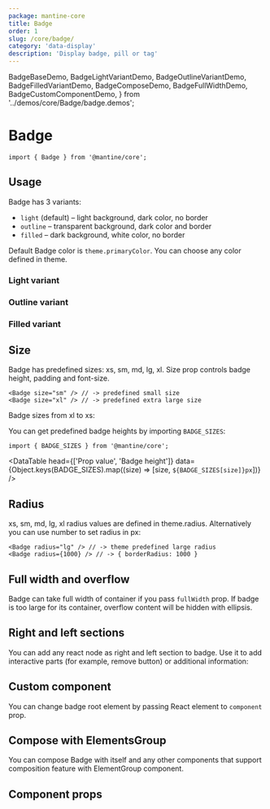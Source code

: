 ```yaml
---
package: mantine-core
title: Badge
order: 1
slug: /core/badge/
category: 'data-display'
description: 'Display badge, pill or tag'
---
```


  BadgeBaseDemo,
  BadgeLightVariantDemo,
  BadgeOutlineVariantDemo,
  BadgeFilledVariantDemo,
  BadgeComposeDemo,
  BadgeFullWidthDemo,
  BadgeCustomComponentDemo,
} from '../demos/core/Badge/badge.demos';

# Badge

<PageHeader
  source="mantine-core/src/Badge/Badge.tsx"
  docs="core/Badge.mdx"
  package="@mantine/core"
/>

```tsx
import { Badge } from '@mantine/core';
```

## Usage

Badge has 3 variants:

- `light` (default) – light background, dark color, no border
- `outline` – transparent background, dark color and border
- `filled` – dark background, white color, no border

Default Badge color is `theme.primaryColor`. You can choose any color defined in <GatsbyLink to="/pages/theming/">theme</GatsbyLink>.

<BadgeBaseDemo />

### Light variant

<BadgeLightVariantDemo />

### Outline variant

<BadgeOutlineVariantDemo />

### Filled variant

<BadgeFilledVariantDemo />

## Size

Badge has predefined sizes: xs, sm, md, lg, xl.
Size prop controls badge height, padding and font-size.

```tsx
<Badge size="sm" /> // -> predefined small size
<Badge size="xl" /> // -> predefined extra large size
```

Badge sizes from xl to xs:

<BadgeSizesDemo />

You can get predefined badge heights by importing `BADGE_SIZES`:

```tsx
import { BADGE_SIZES } from '@mantine/core';
```

<DataTable
  head={['Prop value', 'Badge height']}
  data={Object.keys(BADGE_SIZES).map((size) => [size, `${BADGE_SIZES[size]}px`])}
/>

## Radius

xs, sm, md, lg, xl radius values are defined in <GatsbyLink to="/pages/theming/">theme.radius</GatsbyLink>.
Alternatively you can use number to set radius in px:

```tsx
<Badge radius="lg" /> // -> theme predefined large radius
<Badge radius={1000} /> // -> { borderRadius: 1000 }
```

<BadgeRadiusDemo />

## Full width and overflow

Badge can take full width of container if you pass `fullWidth` prop.
If badge is too large for its container, overflow content will be hidden with ellipsis.

<BadgeFullWidthDemo />

## Right and left sections

You can add any react node as right and left section to badge.
Use it to add interactive parts (for example, remove button) or additional information:

<BadgeSectionsDemo />

## Custom component

You can change badge root element by passing React element to `component` prop.

<BadgeCustomComponentDemo />

## Compose with ElementsGroup

You can compose Badge with itself and any other components that support composition feature with <GatsbyLink to="/core/elements-group">ElementGroup</GatsbyLink> component.

<BadgeComposeDemo />

## Component props

<PropsTable component="Badge" />
